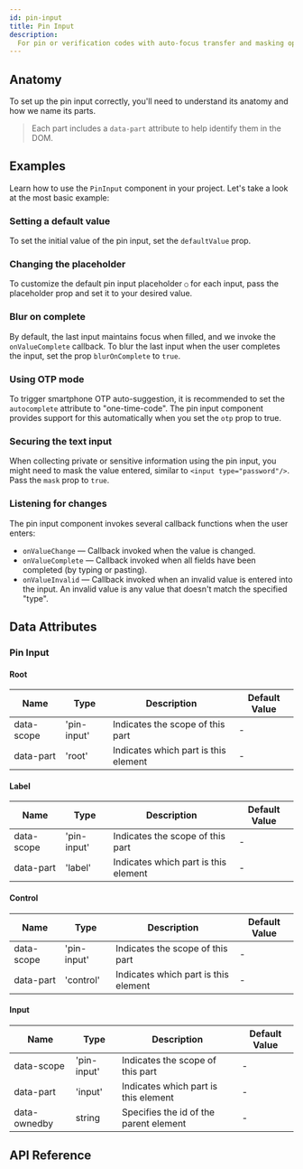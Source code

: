 ```yaml
---
id: pin-input
title: Pin Input
description:
  For pin or verification codes with auto-focus transfer and masking options.
---
```



<ComponentPreview />

## Anatomy

To set up the pin input correctly, you'll need to understand its anatomy and how
we name its parts.

> Each part includes a `data-part` attribute to help identify them in the DOM.

<Anatomy id="pin-input" />

## Examples

Learn how to use the `PinInput` component in your project. Let's take a look at
the most basic example:

<Story id="Basic" />

### Setting a default value

To set the initial value of the pin input, set the `defaultValue` prop.

<Story id="InitialValue" />

### Changing the placeholder

To customize the default pin input placeholder `○` for each input, pass the
placeholder prop and set it to your desired value.

<Story id="Customized" />

### Blur on complete

By default, the last input maintains focus when filled, and we invoke the
`onValueComplete` callback. To blur the last input when the user completes the
input, set the prop `blurOnComplete` to `true`.

<Story id="Blurred" />

### Using OTP mode

To trigger smartphone OTP auto-suggestion, it is recommended to set the
`autocomplete` attribute to "one-time-code". The pin input component provides
support for this automatically when you set the `otp` prop to true.

<Story id="OTPMode" />

### Securing the text input

When collecting private or sensitive information using the pin input, you might
need to mask the value entered, similar to `<input type="password"/>`. Pass the
`mask` prop to `true`.

<Story id="WithMask" />

### Listening for changes

The pin input component invokes several callback functions when the user enters:

- `onValueChange` — Callback invoked when the value is changed.
- `onValueComplete` — Callback invoked when all fields have been completed (by
  typing or pasting).
- `onValueInvalid` — Callback invoked when an invalid value is entered into the
  input. An invalid value is any value that doesn't match the specified "type".

## Data Attributes

### Pin Input 

#### Root

| Name       | Type        | Description                          | Default Value |
|------------|-------------|--------------------------------------|---------------|
| data-scope | 'pin-input' | Indicates the scope of this part     | -             |
| data-part  | 'root'      | Indicates which part is this element | -             |

#### Label

| Name       | Type        | Description                          | Default Value |
|------------|-------------|--------------------------------------|---------------|
| data-scope | 'pin-input' | Indicates the scope of this part     | -             |
| data-part  | 'label'     | Indicates which part is this element | -             |

#### Control

| Name       | Type        | Description                          | Default Value |
|------------|-------------|--------------------------------------|---------------|
| data-scope | 'pin-input' | Indicates the scope of this part     | -             |
| data-part  | 'control'   | Indicates which part is this element | -             |

#### Input

| Name         | Type        | Description                            | Default Value |
|--------------|-------------|----------------------------------------|---------------|
| data-scope   | 'pin-input' | Indicates the scope of this part       | -             |
| data-part    | 'input'     | Indicates which part is this element   | -             |
| data-ownedby | string      | Specifies the id of the parent element | -             |


## API Reference

<ComponentTypes />
